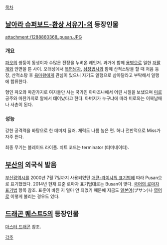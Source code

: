 [[목차]]

== [[날아라 슈퍼보드-환상 서유기-]]의 등장인물 ==
attachment:/1288860368_pusan.JPG

=== 개요 ===
[[파오]]의 쌍둥이 동생이자 수많은 전장을 누벼온 레인저. 과거에 함께 [[용병]]으로 일한 [[저팔계]]와 안면을 튼 사이. 오래성에서 [[복면남자]], [[삼장법사]]와 함께 산적소탕을 할 때 처음 등장, 산적소탕 후 [[육마왕]]에게 관심이 있으니 자기도 일행으로 삼아달라고 부탁해서 일행에 합류한다. 

형인 파오와 마찬가지로 여자들만 사는 국가인 아마조나에서 어린 시절을 보냈으며 [[미로]] 공주와 마찬가지로 알에서 태어났다고 한다. 아버지가 누구냐에 따라 미로와는 이복남매나 사촌이 된다.

=== 성능 ===
강한 공격력을 바탕으로 한 데미지 딜러. 체력도 나름 높은 편. 허나 전반적으로 Miss가 자주 뜬다.

최종 무기는 블레이드 라이플. 치트 코드는 terminator (터미네이터).

== [[부산]]의 외국식 발음 == 
[[부산광역시]]를 2000년 7월 7일까지 사용되었던 [[매큔-라이샤워 표기법]]에 따라 Pusan으로 표기했었다. 2014년 현재 표준 로마자 표기법대로는 Busan이 맞다. [[국어의 로마자 표기법]] 항목 참조. 표준이 바뀐 지 얼마 안 되었기 때문에 지금도 [[일본어]](プサン)나 [[영어]]로 이렇게 불리는 경우도 있다.

== [[드래곤 퀘스트5]]의 등장인물 ==
[[마스터 드래곤]] 참조.

[[각주]]
